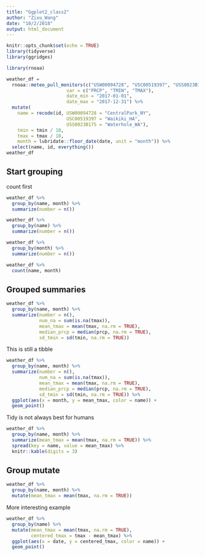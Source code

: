 ```yaml
---
title: "Ggplot2_class2"
author: "Zixu_Wang"
date: "10/2/2018"
output: html_document
---
```


```r
knitr::opts_chunk$set(echo = TRUE)
library(tidyverse)
library(ggridges)
```

```r
library(rnoaa)

weather_df = 
  rnoaa::meteo_pull_monitors(c("USW00094728", "USC00519397", "USS0023B17S"),
                      var = c("PRCP", "TMIN", "TMAX"), 
                      date_min = "2017-01-01",
                      date_max = "2017-12-31") %>%
  mutate(
    name = recode(id, USW00094728 = "CentralPark_NY", 
                      USC00519397 = "Waikiki_HA",
                      USS0023B17S = "Waterhole_WA"),
    tmin = tmin / 10,
    tmax = tmax / 10, 
    month = lubridate::floor_date(date, unit = "month")) %>%
  select(name, id, everything())
weather_df
```

## Start grouping

count first
```r
weather_df %>% 
  group_by(name, month) %>% 
  summarize(number = n())

weather_df %>% 
  group_by(name) %>% 
  summarize(number = n())

weather_df %>% 
  group_by(month) %>% 
  summarize(number = n())

weather_df %>% 
  count(name, month)
```

## Grouped summaries

```r
weather_df %>% 
  group_by(name, month) %>% 
  summarize(number = n(),
            num_na = sum(is.na(tmax)),
            mean_tmax = mean(tmax, na.rm = TRUE),
            median_prcp = median(prcp, na.rm = TRUE),
            sd_tmin = sd(tmin, na.rm = TRUE))
```

This is still a tibble
```r
weather_df %>% 
  group_by(name, month) %>% 
  summarize(number = n(),
            num_na = sum(is.na(tmax)),
            mean_tmax = mean(tmax, na.rm = TRUE),
            median_prcp = median(prcp, na.rm = TRUE),
            sd_tmin = sd(tmin, na.rm = TRUE)) %>% 
  ggplot(aes(x = month, y = mean_tmax, color = name)) +
  geom_point()
```


Tidy is not always best for humans

```r
weather_df %>%
  group_by(name, month) %>%
  summarize(mean_tmax = mean(tmax, na.rm = TRUE)) %>% 
  spread(key = name, value = mean_tmax) %>% 
  knitr::kable(digits = 3)
```

## Group mutate

```r
weather_df %>%
  group_by(name, month) %>%
  mutate(mean_tmax = mean(tmax, na.rm = TRUE))
```

More interesting example

```r
weather_df %>%
  group_by(name) %>%
  mutate(mean_tmax = mean(tmax, na.rm = TRUE),
         centered_tmax = tmax - mean_tmax) %>% 
  ggplot(aes(x = date, y = centered_tmax, color = name)) +
  geom_point()
```

